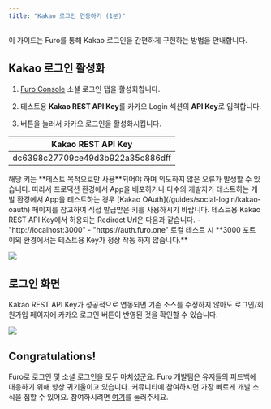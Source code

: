 ```yaml
---
title: "Kakao 로그인 연동하기 (1분)"
---
```


이 가이드는 Furo를 통해 Kakao 로그인을 간편하게 구현하는 방법을 안내합니다.

## Kakao 로그인 활성화

1. [Furo Console](https://console.furo.one/projects) 소셜 로그인 탭을 활성화합니다.

2. 테스트용 **Kakao REST API Key**를 카카오 Login 섹션의 **API Key**로 입력합니다.

3. 버튼을 눌러서 카카오 로그인을 활성화시킵니다.

| Kakao REST API Key               |
| -------------------------------- |
| dc6398c27709ce49d3b922a35c886dff |

<Warning>
  해당 키는 **테스트 목적으로만 사용**되어야 하며 의도하지 않은 오류가 발생할 수
  있습니다. 따라서 프로덕션 환경에서 App을 배포하거나 다수의 개발자가 테스트하는
  개발 환경에서 App을 테스트하는 경우 [Kakao
  OAuth](/guides/social-login/kakao-oauth) 페이지를 참고하여 직접 발급받은 키를
  사용하시기 바랍니다.
</Warning>

<Info>
    테스트용 Kakao REST API Key에서 허용되는 Redirect Url은 다음과 같습니다.
    - "http://localhost:3000"
    - "https://auth.furo.one"
    로컬 테스트 시 **3000 포트 이외 환경에서는 테스트용 Key가 정상 작동 하지 않습니다.**
</Info>

![](/images/getting-started/%E1%84%89%E1%85%B3%E1%84%8F%E1%85%B3%E1%84%85%E1%85%B5%E1%86%AB%E1%84%89%E1%85%A3%E1%86%BA%202022-11-01%20%E1%84%8B%E1%85%A9%E1%84%92%E1%85%AE%204.41.39.png)

## 로그인 화면

Kakao REST API Key가 성공적으로 연동되면 기존 소스를 수정하지 않아도 로그인/회원가입 페이지에 카카오 로그인 버튼이 반영된 것을 확인할 수 있습니다.

![](/images/getting-started/kakao-login-auth.png)

## Congratulations!

Furo로 로그인 및 소셜 로그인을 모두 마치셨군요. Furo 개발팀은 유저들의 피드백에 대응하기 위해 항상 귀기울이고 있습니다. 커뮤니티에 참여하시면 가장 빠르게 개발 소식을 접할 수 있어요. 참여하시려면 [여기](https://discord.gg/g7pUbYeDWK)를 눌러주세요.
